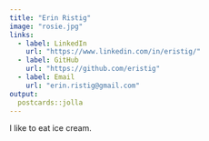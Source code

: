 ```yaml
---
title: "Erin Ristig"
image: "rosie.jpg"
links:
  - label: LinkedIn
    url: "https://www.linkedin.com/in/eristig/"
  - label: GitHub
    url: "https://github.com/eristig"
  - label: Email
    url: "erin.ristig@gmail.com"
output:
  postcards::jolla
---
```

 
I like to eat ice cream. 

